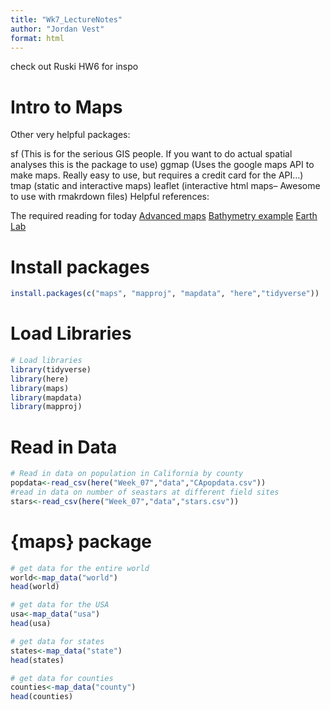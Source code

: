 ```yaml
---
title: "Wk7_LectureNotes"
author: "Jordan Vest"
format: html
---
```

check out Ruski HW6 for inspo

# Intro to Maps
Other very helpful packages:

sf (This is for the serious GIS people. If you want to do actual spatial analyses this is the package to use)
ggmap (Uses the google maps API to make maps. Really easy to use, but requires a credit card for the API...)
tmap (static and interactive maps)
leaflet (interactive html maps-- Awesome to use with rmakrdown files)
Helpful references:

The required reading for today
[Advanced maps](https://r.geocompx.org/adv-map.html) 
[Bathymetry example](https://ben-williams.github.io/updated_ggplot_figures.html#maps)
[Earth Lab](https://www.earthdatascience.org/courses/earth-analytics/spatial-data-r/understand-epsg-wkt-and-other-crs-definition-file-types/)



# Install packages
```r
install.packages(c("maps", "mapproj", "mapdata", "here","tidyverse"))
```
# Load Libraries
```r
# Load libraries
library(tidyverse)
library(here)
library(maps)
library(mapdata)
library(mapproj)
```
# Read in Data
```r
# Read in data on population in California by county
popdata<-read_csv(here("Week_07","data","CApopdata.csv"))
#read in data on number of seastars at different field sites
stars<-read_csv(here("Week_07","data","stars.csv"))
```
# {maps} package
```r
# get data for the entire world
world<-map_data("world")
head(world)
```
```r
# get data for the USA
usa<-map_data("usa")
head(usa)
```
```r
# get data for states
states<-map_data("state")
head(states)
```

```r
# get data for counties
counties<-map_data("county")
head(counties)
```

```r

```

